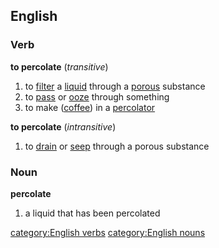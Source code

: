 ==English==
===Verb===
'''to percolate''' (''transitive'')
# to [[filter]] a [[liquid]] through a [[porous]] substance
# to [[pass]] or [[ooze]] through something
# to make ([[coffee]]) in a [[percolator]]
'''to percolate''' (''intransitive'')
# to [[drain]] or [[seep]] through a porous substance
===Noun===
'''percolate'''
# a liquid that has been percolated
[[category:English verbs]]
[[category:English nouns]]